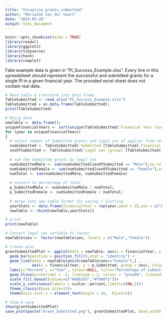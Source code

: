 ```yaml
---
title: "Visualise_grants_submitted"
author: "Marianne van der Vaart"
date: "2024-05-28"
output: html_document
---
```


```r
knitr::opts_chunk$set(echo = TRUE)
library(readxl)
library(ggplot2)
library(tidyverse)
library(hash)
library(cowplot)
```

Fake example data is given in "PI_Success_Example.xlsx". Every line in this spreadsheet should represent the successful and submitted grants for a single PI in a given financial year. The provided excel sheet does not contain real data.  

```r

# Read table & transform into data frame
TableSubmitted <- read_xlsx("PI_Success_Example.xlsx")
TableSubmitted = as.data.frame(TableSubmitted);
print(TableSubmitted)

# Rejig data
newTable <- data.frame();
uniqueFinancialYears <- sort(unique(TableSubmitted$`Financial Year (Success PI)`)); # unique financial years
for (year in uniqueFinancialYears)
{  
  # select number of Submitted grants and legal sex of applier from relevant rows
  numSubmitted <- TableSubmitted$`Submitted`[TableSubmitted$`Financial Year (Success PI)` == year];
  sexOfSubmitted <- TableSubmitted$`Legal sex (group)`[TableSubmitted$`Financial Year (Success PI)` == year];
  
  # sum the Submitted grants by legal sex
  numSubmittedMale <- sum(numSubmitted[sexOfSubmitted == "Male"],na.rm = TRUE)
  numSubmittedFemale <- sum(numSubmitted[sexOfSubmitted == "Female"],na.rm = TRUE)
  numTotal <- sum(numSubmittedMale, numSubmittedFemale)
  
  # convert to percentage of total
  p_SubmittedMale <- numSubmittedMale / numTotal;
  p_SubmittedFemale <- numSubmittedFemale / numTotal; 
  
  # merge into new table format for saving / plotting
  yearStats <- data.frame(financialYear = rep(year,each = 2),sex = c("Female","Male"), volume = c(numSubmittedFemale,numSubmittedMale), p_Submitted = c(p_SubmittedFemale,p_SubmittedMale))
  newTable <- rbind(newTable,yearStats)}

# print
print(newTable)

```


```r

# Convert legal sex variable to factor
newTable$sex <- factor(newTable$sex, levels = c("Male","Female"))

# Create plot
grantSubmittedPlot <- ggplot(data = newTable, aes(x = financialYear, y = p_Submitted, fill = sex))+
  geom_bar(position = position_fill(),stat = "identity") +
  geom_line(data = newTable[which(newTable$sex=="Female"),] ,
            aes(x = financialYear, y = p_Submitted, group = sex), colour="#6699cc", linewidth = 1)+
  labs(y="Percent", x="Year", colour=NULL, title="Percentage of submitted grants", fill=NULL)+
  geom_hline(yintercept = .5, linetype = 2, colour = "grey60", linewidth = 1)+
  scale_fill_manual(values=c("#80b1d3","#fb8072"))+
  scale_y_continuous(labels = scales::percent,limits=c(NA,1))+ 
  theme_classic(base_size=15)+ 
  theme(axis.text.x = element_text(angle = 45,  hjust=1))

# show & save
show(grantSubmittedPlot)
save_plot(paste("Grant_Submitted.png"), grantSubmittedPlot, base_width = 9, base_height=4, bg='white')
```